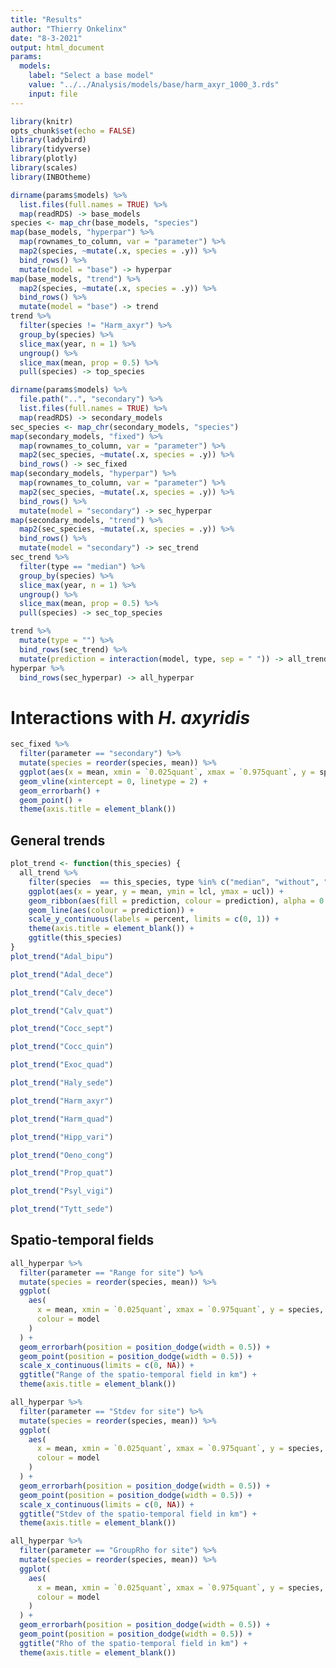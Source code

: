 ```yaml
---
title: "Results"
author: "Thierry Onkelinx"
date: "8-3-2021"
output: html_document
params:
  models:
    label: "Select a base model"
    value: "../../Analysis/models/base/harm_axyr_1000_3.rds"
    input: file
---
```


```r
library(knitr)
opts_chunk$set(echo = FALSE)
library(ladybird)
library(tidyverse)
library(plotly)
library(scales)
library(INBOtheme)
```

```r
dirname(params$models) %>%
  list.files(full.names = TRUE) %>%
  map(readRDS) -> base_models
species <- map_chr(base_models, "species")
map(base_models, "hyperpar") %>%
  map(rownames_to_column, var = "parameter") %>%
  map2(species, ~mutate(.x, species = .y)) %>%
  bind_rows() %>%
  mutate(model = "base") -> hyperpar
map(base_models, "trend") %>%
  map2(species, ~mutate(.x, species = .y)) %>%
  bind_rows() %>%
  mutate(model = "base") -> trend
trend %>%
  filter(species != "Harm_axyr") %>%
  group_by(species) %>%
  slice_max(year, n = 1) %>%
  ungroup() %>%
  slice_max(mean, prop = 0.5) %>%
  pull(species) -> top_species
```

```r
dirname(params$models) %>%
  file.path("..", "secondary") %>%
  list.files(full.names = TRUE) %>%
  map(readRDS) -> secondary_models
sec_species <- map_chr(secondary_models, "species")
map(secondary_models, "fixed") %>%
  map(rownames_to_column, var = "parameter") %>%
  map2(sec_species, ~mutate(.x, species = .y)) %>%
  bind_rows() -> sec_fixed
map(secondary_models, "hyperpar") %>%
  map(rownames_to_column, var = "parameter") %>%
  map2(sec_species, ~mutate(.x, species = .y)) %>%
  bind_rows() %>%
  mutate(model = "secondary") -> sec_hyperpar
map(secondary_models, "trend") %>%
  map2(sec_species, ~mutate(.x, species = .y)) %>%
  bind_rows() %>%
  mutate(model = "secondary") -> sec_trend
sec_trend %>%
  filter(type == "median") %>%
  group_by(species) %>%
  slice_max(year, n = 1) %>%
  ungroup() %>%
  slice_max(mean, prop = 0.5) %>%
  pull(species) -> sec_top_species
```

```r
trend %>%
  mutate(type = "") %>%
  bind_rows(sec_trend) %>%
  mutate(prediction = interaction(model, type, sep = " ")) -> all_trend
hyperpar %>%
  bind_rows(sec_hyperpar) -> all_hyperpar
```

# Interactions with _H. axyridis_

```r
sec_fixed %>%
  filter(parameter == "secondary") %>%
  mutate(species = reorder(species, mean)) %>%
  ggplot(aes(x = mean, xmin = `0.025quant`, xmax = `0.975quant`, y = species)) +
  geom_vline(xintercept = 0, linetype = 2) +
  geom_errorbarh() +
  geom_point() +
  theme(axis.title = element_blank())
```

## General trends

```r
plot_trend <- function(this_species) {
  all_trend %>%
    filter(species  == this_species, type %in% c("median", "without", "")) %>%
    ggplot(aes(x = year, y = mean, ymin = lcl, ymax = ucl)) +
    geom_ribbon(aes(fill = prediction, colour = prediction), alpha = 0.3, linetype = 3) +
    geom_line(aes(colour = prediction)) +
    scale_y_continuous(labels = percent, limits = c(0, 1)) +
    theme(axis.title = element_blank()) +
    ggtitle(this_species)
}
plot_trend("Adal_bipu")
```
```r
plot_trend("Adal_dece")
```

```r
plot_trend("Calv_dece")
```

```r
plot_trend("Calv_quat")
```

```r
plot_trend("Cocc_sept")
```


```r
plot_trend("Cocc_quin")
```

```r
plot_trend("Exoc_quad")
```

```r
plot_trend("Haly_sede")
```

```r
plot_trend("Harm_axyr")
```

```r
plot_trend("Harm_quad")
```

```r
plot_trend("Hipp_vari")
```

```r
plot_trend("Oeno_cong")
```

```r
plot_trend("Prop_quat")
```

```r
plot_trend("Psyl_vigi")
```

```r
plot_trend("Tytt_sede")
```

## Spatio-temporal fields

```r
all_hyperpar %>%
  filter(parameter == "Range for site") %>%
  mutate(species = reorder(species, mean)) %>%
  ggplot(
    aes(
      x = mean, xmin = `0.025quant`, xmax = `0.975quant`, y = species,
      colour = model
    )
  ) +
  geom_errorbarh(position = position_dodge(width = 0.5)) +
  geom_point(position = position_dodge(width = 0.5)) +
  scale_x_continuous(limits = c(0, NA)) +
  ggtitle("Range of the spatio-temporal field in km") +
  theme(axis.title = element_blank())
```

```r
all_hyperpar %>%
  filter(parameter == "Stdev for site") %>%
  mutate(species = reorder(species, mean)) %>%
  ggplot(
    aes(
      x = mean, xmin = `0.025quant`, xmax = `0.975quant`, y = species,
      colour = model
    )
  ) +
  geom_errorbarh(position = position_dodge(width = 0.5)) +
  geom_point(position = position_dodge(width = 0.5)) +
  scale_x_continuous(limits = c(0, NA)) +
  ggtitle("Stdev of the spatio-temporal field in km") +
  theme(axis.title = element_blank())
```

```r
all_hyperpar %>%
  filter(parameter == "GroupRho for site") %>%
  mutate(species = reorder(species, mean)) %>%
  ggplot(
    aes(
      x = mean, xmin = `0.025quant`, xmax = `0.975quant`, y = species,
      colour = model
    )
  ) +
  geom_errorbarh(position = position_dodge(width = 0.5)) +
  geom_point(position = position_dodge(width = 0.5)) +
  ggtitle("Rho of the spatio-temporal field in km") +
  theme(axis.title = element_blank())
```
